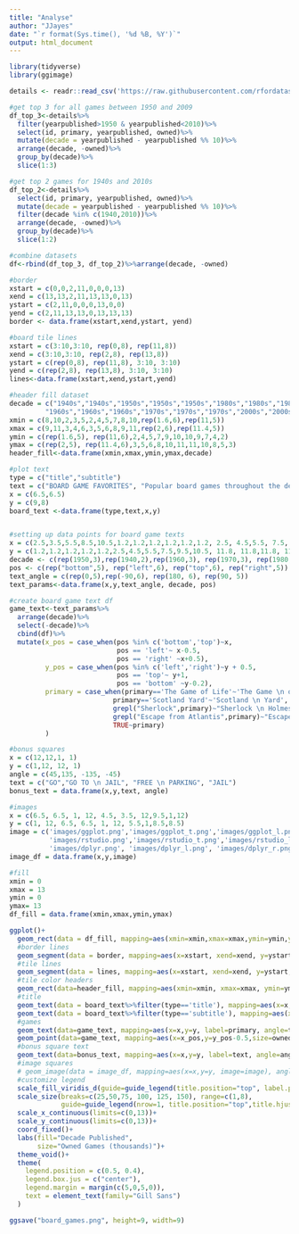 ```yaml
---
title: "Analyse"
author: "JJayes"
date: "`r format(Sys.time(), '%d %B, %Y')`"
output: html_document
---
```


```r
library(tidyverse)
library(ggimage)

details <- readr::read_csv('https://raw.githubusercontent.com/rfordatascience/tidytuesday/master/data/2022/2022-01-25/details.csv')

#get top 3 for all games between 1950 and 2009
df_top_3<-details%>%
  filter(yearpublished>1950 & yearpublished<2010)%>%
  select(id, primary, yearpublished, owned)%>%
  mutate(decade = yearpublished - yearpublished %% 10)%>%
  arrange(decade, -owned)%>%
  group_by(decade)%>%
  slice(1:3)

#get top 2 games for 1940s and 2010s 
df_top_2<-details%>%
  select(id, primary, yearpublished, owned)%>%
  mutate(decade = yearpublished - yearpublished %% 10)%>%
  filter(decade %in% c(1940,2010))%>%
  arrange(decade, -owned)%>%
  group_by(decade)%>%
  slice(1:2)

#combine datasets 
df<-rbind(df_top_3, df_top_2)%>%arrange(decade, -owned)

#border
xstart = c(0,0,2,11,0,0,0,13)
xend = c(13,13,2,11,13,13,0,13)
ystart = c(2,11,0,0,0,13,0,0)
yend = c(2,11,13,13,0,13,13,13)
border <- data.frame(xstart,xend,ystart, yend)

#board tile lines
xstart = c(3:10,3:10, rep(0,8), rep(11,8))
xend = c(3:10,3:10, rep(2,8), rep(13,8))
ystart = c(rep(0,8), rep(11,8), 3:10, 3:10)
yend = c(rep(2,8), rep(13,8), 3:10, 3:10)
lines<-data.frame(xstart,xend,ystart,yend)

#header fill dataset
decade = c("1940s","1940s","1950s","1950s","1950s","1980s","1980s","1980s","1990s","1990s","1990s",
         "1960s","1960s","1960s","1970s","1970s","1970s","2000s","2000s","2000s","2010s","2010s")
xmin = c(8,10,2,3,5,2,4,5,7,8,10,rep(1.6,6),rep(11,5))
xmax = c(9,11,3,4,6,3,5,6,8,9,11,rep(2,6),rep(11.4,5))
ymin = c(rep(1.6,5), rep(11,6),2,4,5,7,9,10,10,9,7,4,2)
ymax = c(rep(2,5), rep(11.4,6),3,5,6,8,10,11,11,10,8,5,3)
header_fill<-data.frame(xmin,xmax,ymin,ymax,decade)

#plot text
type = c("title","subtitle")
text = c("BOARD GAME FAVORITES", "Popular board games throughout the decades based on ownership. \n Data from Kaggle & BoardGameGeek.")
x = c(6.5,6.5)
y = c(9,8)
board_text <-data.frame(type,text,x,y)


#setting up data points for board game texts
x = c(2.5,3.5,5.5,8.5,10.5,1.2,1.2,1.2,1.2,1.2,1.2, 2.5, 4.5,5.5, 7.5, 8.5, 10.5, 11.8, 11.8, 11.8, 11.8, 11.8)
y = c(1.2,1.2,1.2,1.2,1.2,2.5,4.5,5.5,7.5,9.5,10.5, 11.8, 11.8,11.8, 11.8, 11.8, 11.8, 10.5, 9.5,7.5,4.5,2.5)
decade <- c(rep(1950,3),rep(1940,2),rep(1960,3), rep(1970,3), rep(1980,3), rep(1990,3), rep(2000,3), rep(2010,2))
pos <- c(rep("bottom",5), rep("left",6), rep("top",6), rep("right",5))
text_angle = c(rep(0,5),rep(-90,6), rep(180, 6), rep(90, 5))
text_params<-data.frame(x,y,text_angle, decade, pos)

#create board game text df
game_text<-text_params%>%
  arrange(decade)%>%
  select(-decade)%>%
  cbind(df)%>%
  mutate(x_pos = case_when(pos %in% c('bottom','top')~x,
                           pos == 'left'~ x-0.5,
                           pos == 'right' ~x+0.5),
         y_pos = case_when(pos %in% c('left','right')~y + 0.5,
                           pos == 'top'~ y+1,
                           pos == 'bottom' ~y-0.2),
         primary = case_when(primary=='The Game of Life'~'The Game \n of Life',
                          primary=='Scotland Yard'~'Scotland \n Yard',
                          grepl("Sherlock",primary)~"Sherlock \n Holmes",
                          grepl("Escape from Atlantis",primary)~"Escape from \n Atlantis",
                          TRUE~primary)
         )

#bonus squares
x = c(12,12,1, 1)
y = c(1,12, 12, 1)
angle = c(45,135, -135, -45)
text = c("GO","GO TO \n JAIL", "FREE \n PARKING", "JAIL")
bonus_text = data.frame(x,y,text, angle)

#images
x = c(6.5, 6.5, 1, 12, 4.5, 3.5, 12,9.5,1,12)
y = c(1, 12, 6.5, 6.5, 1, 12, 5.5,1,8.5,8.5)
image = c('images/ggplot.png','images/ggplot_t.png','images/ggplot_l.png','images/ggplot_r.png',
          'images/rstudio.png','images/rstudio_t.png','images/rstudio_l.png',
          'images/dplyr.png', 'images/dplyr_l.png', 'images/dplyr_r.png')
image_df = data.frame(x,y,image)

#fill
xmin = 0
xmax = 13
ymin = 0
ymax= 13
df_fill = data.frame(xmin,xmax,ymin,ymax)

ggplot()+
  geom_rect(data = df_fill, mapping=aes(xmin=xmin,xmax=xmax,ymin=ymin,ymax=ymax), fill='#FBF9F9')+
  #border lines
  geom_segment(data = border, mapping=aes(x=xstart, xend=xend, y=ystart, yend=yend))+
  #tile lines
  geom_segment(data = lines, mapping=aes(x=xstart, xend=xend, y=ystart, yend=yend))+
  #tile color headers
  geom_rect(data=header_fill, mapping=aes(xmin=xmin, xmax=xmax, ymin=ymin, ymax=ymax, fill=decade), color="black")+
  #title
  geom_text(data = board_text%>%filter(type=='title'), mapping=aes(x=x, y=y, label=text), family="Gill Sans Bold", size=6)+
  geom_text(data = board_text%>%filter(type=='subtitle'), mapping=aes(x=x, y=y, label=text), family="Gill Sans", size=4)+
  #games
  geom_text(data=game_text, mapping=aes(x=x,y=y, label=primary, angle=text_angle),family="Gill Sans", size=2.9)+
  geom_point(data=game_text, mapping=aes(x=x_pos,y=y_pos-0.5,size=owned/1000),shape=21, color="black")+
  #bonus square text
  geom_text(data=bonus_text, mapping=aes(x=x,y=y, label=text, angle=angle),family="Gill Sans Bold", size=5)+
  #image squares 
  # geom_image(data = image_df, mapping=aes(x=x,y=y, image=image), angle=45)+
  #customize legend
  scale_fill_viridis_d(guide=guide_legend(title.position="top", label.position="bottom",title.hjust=0.5, nrow=2, override.aes=list(color=NULL)))+
  scale_size(breaks=c(25,50,75, 100, 125, 150), range=c(1,8),
             guide=guide_legend(nrow=1, title.position="top",title.hjust=0.5, label.position = "bottom"))+
  scale_x_continuous(limits=c(0,13))+
  scale_y_continuous(limits=c(0,13))+
  coord_fixed()+
  labs(fill="Decade Published",
       size="Owned Games (thousands)")+
  theme_void()+
  theme(
    legend.position = c(0.5, 0.4), 
    legend.box.jus = c("center"),
    legend.margin = margin(c(5,0,5,0)),
    text = element_text(family="Gill Sans")
  )

ggsave("board_games.png", height=9, width=9)
```

